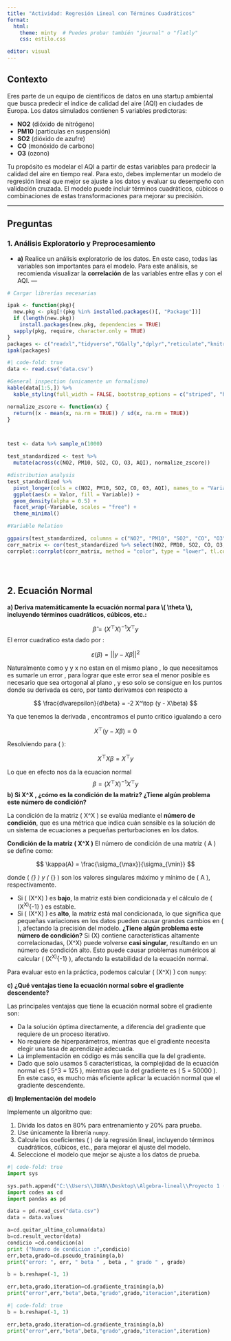 ```yaml
---
title: "Actividad: Regresión Lineal con Términos Cuadráticos"
format:
  html:
    theme: minty  # Puedes probar también "journal" o "flatly"
    css: estilo.css

editor: visual
---
```


## Contexto

Eres parte de un equipo de científicos de datos en una startup ambiental que busca predecir el índice de calidad del aire (AQI) en ciudades de Europa. Los datos simulados contienen 5 variables predictoras:

-   **NO2** (dióxido de nitrógeno)
-   **PM10** (partículas en suspensión)
-   **SO2** (dióxido de azufre)
-   **CO** (monóxido de carbono)
-   **O3** (ozono)

Tu propósito es modelar el AQI a partir de estas variables para predecir la calidad del aire en tiempo real. Para esto, debes implementar un modelo de regresión lineal que mejor se ajuste a los datos y evaluar su desempeño con validación cruzada. El modelo puede incluir términos cuadráticos, cúbicos o combinaciones de estas transformaciones para mejorar su precisión.

------------------------------------------------------------------------

## Preguntas

### 1. Análisis Exploratorio y Preprocesamiento

-   **a)** Realice un análisis exploratorio de los datos. En este caso, todas las variables son importantes para el modelo. Para este análisis, se recomienda visualizar la **correlación** de las variables entre ellas y con el AQI. ---

```r
# Cargar librerías necesarias

ipak <- function(pkg){
  new.pkg <- pkg[!(pkg %in% installed.packages()[, "Package"])]
  if (length(new.pkg)) 
    install.packages(new.pkg, dependencies = TRUE)
  sapply(pkg, require, character.only = TRUE)
}
packages <- c("readxl","tidyverse","GGally","dplyr","reticulate","knitr","kableExtra")
ipak(packages)


```

```r
#| code-fold: true
data <- read.csv('data.csv')

#General inspection (unicamente un formalismo)
kable(data[1:5,]) %>%
  kable_styling(full_width = FALSE, bootstrap_options = c("striped", "hover", "condensed"))

normalize_zscore <- function(x) {
  return((x - mean(x, na.rm = TRUE)) / sd(x, na.rm = TRUE))
}



test <- data %>% sample_n(1000)

test_standardized <- test %>%
  mutate(across(c(NO2, PM10, SO2, CO, O3, AQI), normalize_zscore))

#distribution analysis 
test_standardized %>%
  pivot_longer(cols = c(NO2, PM10, SO2, CO, O3, AQI), names_to = "Variable", values_to = "Valor") %>%
  ggplot(aes(x = Valor, fill = Variable)) +
  geom_density(alpha = 0.5) +
  facet_wrap(~Variable, scales = "free") +
  theme_minimal()

#Variable Relation 

ggpairs(test_standardized, columns = c("NO2", "PM10", "SO2", "CO", "O3", "AQI"), aes(alpha = 0.5))
corr_matrix <- cor(test_standardized %>% select(NO2, PM10, SO2, CO, O3, AQI)) 
corrplot::corrplot(corr_matrix, method = "color", type = "lower", tl.col = "black", addCoef.col = "black")





```

## 2. Ecuación Normal

**a) Deriva matemáticamente la ecuación normal para \\( \\theta \\), incluyendo términos cuadráticos, cúbicos, etc.:**

$$
\hat{\beta} = (X^\top X)^{-1} X^\top y
$$
El error cuadratico esta dado por :

$$
\varepsilon(\beta) = || y - X\beta ||^2
$$


Naturalmente como y y x no estan en el mismo plano , lo que necesitamos es sumarle un error \varepsilon , para lograr que este error sea el menor posible es necesario que sea ortogonal al plano , y eso solo se consigue en los puntos donde su derivada es cero, por tanto derivamos \varepsilon con respecto a \beta

$$
\frac{d\varepsilon}{d\beta} = -2 X^\top (y - X\beta)
$$

Ya que tenemos la derivada , encontramos el punto critico igualando a cero 

$$
X^\top (y - X\beta) = 0
$$

Resolviendo para ( \beta ):

$$
X^\top X \beta = X^\top y
$$

Lo que en efecto nos da la ecuacion normal 
$$
\beta = (X^\top X)^{-1} X^\top y
$$
**b) Si  X^\top X , ¿cómo es la condición de la matriz? ¿Tiene algún problema este número de condición?**

La condición de la matriz \( X^\top X \) se evalúa mediante el **número de condición**, que es una métrica que indica cuán sensible es la solución de un sistema de ecuaciones a pequeñas perturbaciones en los datos.

**Condición de la matriz \( X^\top X \)**
El número de condición de una matriz \( A \) se define como:

$$
\kappa(A) = \frac{\sigma_{\max}}{\sigma_{\min}}
$$

donde \( \sigma_{\max} \) y \( \sigma_{\min} \) son los valores singulares máximo y mínimo de \( A \), respectivamente.

- Si \( \kappa(X^\top X) \) es **bajo**, la matriz está bien condicionada y el cálculo de \( (X^\top X)^{-1} \) es estable.
- Si \( \kappa(X^\top X) \) es **alto**, la matriz está mal condicionada, lo que significa que pequeñas variaciones en los datos pueden causar grandes cambios en \( \beta \), afectando la precisión del modelo.
**¿Tiene algún problema este número de condición?**
Si \(X\) contiene características altamente correlacionadas, \(X^\top X\) puede volverse **casi singular**, resultando en un número de condición alto. Esto puede causar problemas numéricos al calcular \( (X^\top X)^{-1} \), afectando la estabilidad de la ecuación normal.

Para evaluar esto en la práctica, podemos calcular \( \kappa(X^\top X) \) con `numpy`:





**c) ¿Qué ventajas tiene la ecuación normal sobre el gradiente descendente?**

Las principales ventajas que tiene la ecuación normal sobre el gradiente son:

- Da la solución óptima directamente, a diferencia del gradiente que requiere de un proceso iterativo.  
- No requiere de hiperparámetros, mientras que el gradiente necesita elegir una tasa de aprendizaje adecuada.  
- La implementación en código es más sencilla que la del gradiente.  
- Dado que solo usamos 5 características, la complejidad de la ecuación normal es \( 5^3 = 125 \), mientras que la del gradiente es \( 5 \times 10000 = 50000 \).  
  En este caso, es mucho más eficiente aplicar la ecuación normal que el gradiente descendente.  

**d) Implementación del modelo**

Implemente un algoritmo que:  

1. Divida los datos en 80% para entrenamiento y 20% para prueba.  
2. Use únicamente la librería `numpy`.  
3. Calcule los coeficientes \( \hat{\beta} \) de la regresión lineal, incluyendo términos cuadráticos, cúbicos, etc., para mejorar el ajuste del modelo.  
4. Seleccione el modelo que mejor se ajuste a los datos de prueba.  




```python
#| code-fold: true
import sys

sys.path.append("C:\\Users\\JUAN\\Desktop\\Algebra-lineal\\Proyecto 1 (K-means)\\repositorio\\Proyecto 2")
import codes as cd
import pandas as pd

data = pd.read_csv("data.csv")
data = data.values 

a=cd.quitar_ultima_columna(data)
b=cd.result_vector(data)
condicio =cd.condicion(a)
print ("Numero de condicion :",condicio)
err,beta,grado=cd.pseudo_training(a,b)
print("error: ", err, " beta " , beta , " grado " , grado)

b = b.reshape(-1, 1)

err,beta,grado,iteration=cd.gradiente_training(a,b)
print("error",err,"beta",beta,"grado",grado,"iteracion",iteration)
```



```python
#| code-fold: true
b = b.reshape(-1, 1)

err,beta,grado,iteration=cd.gradiente_training(a,b)
print("error",err,"beta",beta,"grado",grado,"iteracion",iteration)
```




